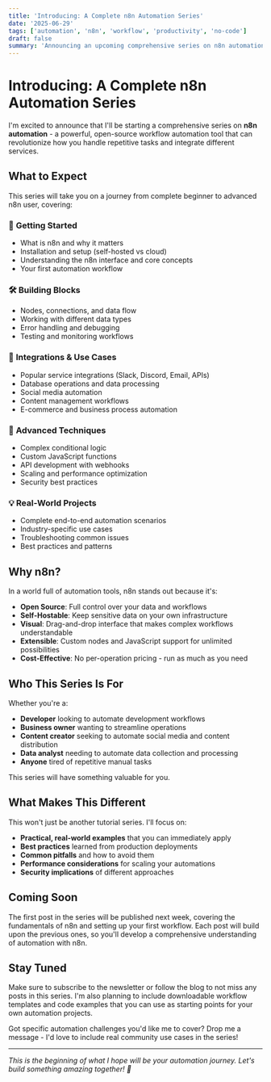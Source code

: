```yaml
---
title: 'Introducing: A Complete n8n Automation Series'
date: '2025-06-29'
tags: ['automation', 'n8n', 'workflow', 'productivity', 'no-code']
draft: false
summary: 'Announcing an upcoming comprehensive series on n8n automation - from basics to advanced workflows that will transform your productivity.'
---
```


# Introducing: A Complete n8n Automation Series

I'm excited to announce that I'll be starting a comprehensive series on **n8n automation** - a powerful, open-source workflow automation tool that can revolutionize how you handle repetitive tasks and integrate different services.

## What to Expect

This series will take you on a journey from complete beginner to advanced n8n user, covering:

### 🚀 **Getting Started**
- What is n8n and why it matters
- Installation and setup (self-hosted vs cloud)
- Understanding the n8n interface and core concepts
- Your first automation workflow

### 🛠️ **Building Blocks**
- Nodes, connections, and data flow
- Working with different data types
- Error handling and debugging
- Testing and monitoring workflows

### 🔗 **Integrations & Use Cases**
- Popular service integrations (Slack, Discord, Email, APIs)
- Database operations and data processing
- Social media automation
- Content management workflows
- E-commerce and business process automation

### 🎯 **Advanced Techniques**
- Complex conditional logic
- Custom JavaScript functions
- API development with webhooks
- Scaling and performance optimization
- Security best practices

### 💡 **Real-World Projects**
- Complete end-to-end automation scenarios
- Industry-specific use cases
- Troubleshooting common issues
- Best practices and patterns

## Why n8n?

In a world full of automation tools, n8n stands out because it's:

- **Open Source**: Full control over your data and workflows
- **Self-Hostable**: Keep sensitive data on your own infrastructure
- **Visual**: Drag-and-drop interface that makes complex workflows understandable
- **Extensible**: Custom nodes and JavaScript support for unlimited possibilities
- **Cost-Effective**: No per-operation pricing - run as much as you need

## Who This Series Is For

Whether you're a:
- **Developer** looking to automate development workflows
- **Business owner** wanting to streamline operations
- **Content creator** seeking to automate social media and content distribution
- **Data analyst** needing to automate data collection and processing
- **Anyone** tired of repetitive manual tasks

This series will have something valuable for you.

## What Makes This Different

This won't just be another tutorial series. I'll focus on:

- **Practical, real-world examples** that you can immediately apply
- **Best practices** learned from production deployments
- **Common pitfalls** and how to avoid them
- **Performance considerations** for scaling your automations
- **Security implications** of different approaches

## Coming Soon

The first post in the series will be published next week, covering the fundamentals of n8n and setting up your first workflow. Each post will build upon the previous ones, so you'll develop a comprehensive understanding of automation with n8n.

## Stay Tuned

Make sure to subscribe to the newsletter or follow the blog to not miss any posts in this series. I'm also planning to include downloadable workflow templates and code examples that you can use as starting points for your own automation projects.

Got specific automation challenges you'd like me to cover? Drop me a message - I'd love to include real community use cases in the series!

---

*This is the beginning of what I hope will be your automation journey. Let's build something amazing together! 🚀*
